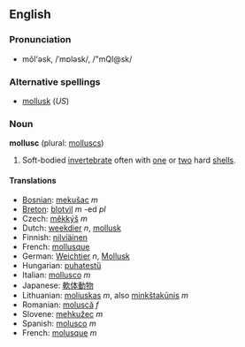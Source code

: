 ==English==

===Pronunciation===
*mŏl'əsk, /ˈmɒləsk/, /"mQl@sk/

===Alternative spellings===
*[[mollusk]] (''US'')

===Noun===
'''mollusc''' (plural: [[molluscs]])

#Soft-bodied [[invertebrate]] often with [[one]] or [[two]] hard [[shell]]s.

====Translations====
*[[Bosnian]]: [[mekušac]] ''m''
*[[Breton]]: [[blotvil]] ''m'' -ed ''pl''
*Czech: [[měkkýš]] ''m''
*Dutch: [[weekdier]] ''n'', [[mollusk]]  
*Finnish: [[nilviäinen]]
*French: [[mollusque]]
*German: [[Weichtier]] ''n'', [[Mollusk]]
*Hungarian: [[puhatestű]]
*Italian: [[mollusco]] ''m''
*Japanese: [[軟体動物]]
*Lithuanian: [[moliuskas]] ''m'', also [[minkštakūnis]] ''m''
*Romanian: [[moluscă]] ''f''
*Slovene: [[mehkužec]] ''m''
*Spanish: [[molusco]] ''m''
*French: [[molusque]] ''m''